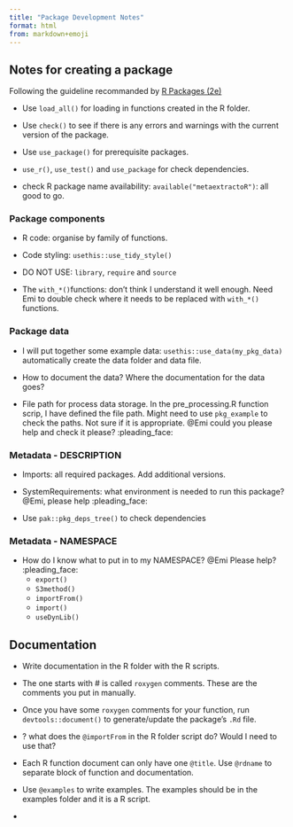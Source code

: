 ```yaml
---
title: "Package Development Notes"
format: html
from: markdown+emoji
---
```


## Notes for creating a package

Following the guideline recommanded by [R Packages (2e)](https://r-pkgs.org)

-   Use `load_all()` for loading in functions created in the R folder.

-   Use `check()` to see if there is any errors and warnings with the current version of the package.

-   Use `use_package()` for prerequisite packages.

-   `use_r()`, `use_test()` and `use_package` for check dependencies.

-   check R package name availability: `available("metaextractoR")`: all good to go.

### Package components

-   R code: organise by family of functions.

-   Code styling: `usethis::use_tidy_style()`

-   DO NOT USE: `library`, `require` and `source`

-   The `with_*()`functions: don't think I understand it well enough. Need Emi to double check where it needs to be replaced with `with_*()` functions.

### Package data

-   I will put together some example data: `usethis::use_data(my_pkg_data)` automatically create the data folder and data file.

-   How to document the data? Where the documentation for the data goes?

-   File path for process data storage. In the pre_processing.R function scrip, I have defined the file path. Might need to use `pkg_example` to check the paths. Not sure if it is appropriate. @Emi could you please help and check it please? :pleading_face:

### Metadata - DESCRIPTION

-   Imports: all required packages. Add additional versions.

-   SystemRequirements: what environment is needed to run this package? @Emi, please help :pleading_face:

-  Use `pak::pkg_deps_tree()` to check dependencies 


### Metadata - NAMESPACE

- How do I know what to put in to my NAMESPACE?  @Emi Please help? :pleading_face:
  - `export()`
  - `S3method()`
  - `importFrom()`
  - `import()`
  - `useDynLib()`


## Documentation


- Write documentation in the R folder with the R scripts.

- The one starts with # is called `roxygen` comments. These are the comments you put in manually. 

- Once you have some `roxygen` comments for your function, run `devtools::document()` to generate/update the package's `.Rd` file. 

- ? what does the `@importFrom` in the R folder script do? Would I need to use that? 

- Each R function document can only have one `@title`. Use `@rdname` to separate block of function and documentation. 

- Use `@examples` to write examples. The examples should be in the examples folder and it is a R script. 

- 




